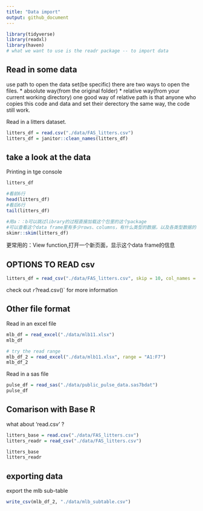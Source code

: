 ```yaml
---
title: "Data import"
output: github_document
---
```


```r
library(tidyverse)
library(readxl)
library(haven)
# what we want to use is the readr package -- to import data
```

## Read in some data
use path to open the data set(be specific)
there are two ways to open the files.
* absolute way(from the original folder)
* relative way(from your current working directory)
one good way of relative path is that anyone who copies this code and data and set their derectory the same way, the code still work.

Read in a litters dataset.

```r
litters_df = read.csv("./data/FAS_litters.csv")
litters_df = janitor::clean_names(litters_df)
```

## take a look at the data

Printing in tge console
```r
litters_df
```

```r
#看前6行
head(litters_df)
#看后6行
tail(litters_df)
```

```r
#用a：：b可以跳过library的过程直接加载这个包里的这个package
#可以查看这个data frame里有多少rows、columns，有什么类型的数据，以及各类型数据的名称和总结
skimr::skim(litters_df)
```

更常用的：View function,打开一个新页面，显示这个data frame的信息

## OPTIONS TO READ csv

```r
litters_df = read_csv("./data/FAS_litters.csv", skip = 10, col_names = FALSE)
```

check out `r `?read.csv()` for more information

## Other file format

Read in an excel file

```r
mlb_df = read_excel("./data/mlb11.xlsx")
mlb_df

# try the read range
mlb_df_2 = read_excel("./data/mlb11.xlsx", range = "A1:F7")
mlb_df_2
```

Read in a sas file

```r
pulse_df = read_sas("./data/public_pulse_data.sas7bdat")
pulse_df
```

## Comarison with Base R

what about 'read.csv' ?
```r
litters_base = read.csv("./data/FAS_litters.csv")
litters_readr = read_csv("./data/FAS_litters.csv")

litters_base
litters_readr
```

## exporting data

export the mlb sub-table
```r
write_csv(mlb_df_2, "./data/mlb_subtable.csv")
```







